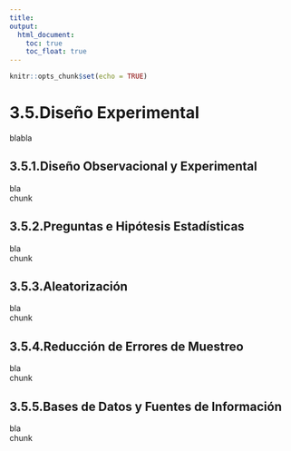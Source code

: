 ```yaml
---
title:
output:
  html_document:
    toc: true
    toc_float: true
---
```


```r
knitr::opts_chunk$set(echo = TRUE)
```

# 3.5.Diseño Experimental

blabla  

## 3.5.1.Diseño Observacional y Experimental

bla  
chunk

## 3.5.2.Preguntas e Hipótesis Estadísticas

bla  
chunk

## 3.5.3.Aleatorización

bla  
chunk

## 3.5.4.Reducción de Errores de Muestreo

bla  
chunk

## 3.5.5.Bases de Datos y Fuentes de Información

bla  
chunk

